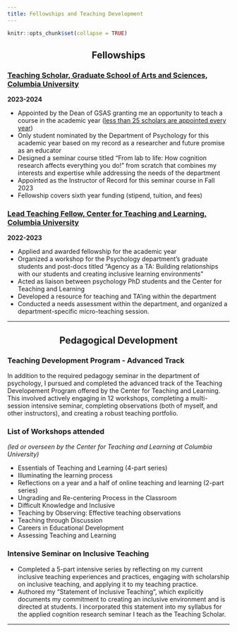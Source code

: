 ```yaml
---
title: Fellowships and Teaching Development
---
```


```r
knitr::opts_chunk$set(collapse = TRUE)
```

<center><h2> Fellowships </h2></center>


<h3><a href="https://www.gsas.columbia.edu/content/gsas-teaching-scholars-program" target = "_blank">Teaching Scholar, Graduate School of Arts and Sciences, Columbia University</a></h3>
**2023-2024**

- Appointed by the Dean of GSAS granting me an opportunity to teach a course in the academic year (<a href= "https://www.gsas.columbia.edu/content/teaching-scholars" target = "_blank">less than 25 scholars are appointed every year</a>)
- Only student nominated by the Department of Psychology for this academic year based on my record as a researcher and future promise as an educator
- Designed a seminar course titled “From lab to life: How cognition research affects everything you do!” from scratch that combines my interests and expertise while addressing the needs of the department 
- Appointed as the Instructor of Record for this seminar course in Fall 2023
- Fellowship covers sixth year funding (stipend, tuition, and fees)

<h3><a href= "https://ctl.columbia.edu/graduate-instructors/opportunities-for-graduate-students/lead-teaching-fellows/" target = "_blank">Lead Teaching Fellow, Center for Teaching and Learning, Columbia University</a></h3>
**2022-2023**

- Applied and awarded fellowship for the academic year
- Organized a workshop for the Psychology department's graduate students and post-docs titled “Agency as a TA: Building relationships with our students and creating inclusive learning environments” 
- Acted as liaison between psychology PhD students and the Center for Teaching and Learning 
- Developed a resource for teaching and TA'ing within the department
- Conducted a needs assessment within the department, and organized a department-specific micro-teaching session.

---


<center><h2> Pedagogical Development </h2></center>


### Teaching Development Program - Advanced Track

In addition to the required pedagogy seminar in the department of psychology, I pursued and completed the advanced track of the Teaching Developement Program offered by the Center for Teaching and Learning. This involved actively engaging in 12 workshops, completing a multi-session intensive seminar, completing observations (both of myself, and other instructors), and creating a robust teaching portfolio.

### List of  Workshops attended 
*(led or overseen by the Center for Teaching and Learning at Columbia University)*

- Essentials of Teaching and Learning (4-part series)
- Illuminating the learning process
- Reflections on a year and a half of online teaching and learning (2-part series)
- Ungrading and Re-centering Process in the Classroom
- Difficult Knowledge and Inclusive 
- Teaching by Observing: Effective teaching observations
- Teaching through Discussion
- Careers in Educational Development
- Assessing Teaching and Learning

### Intensive Seminar on Inclusive Teaching

- Completed a 5-part intensive series by reflecting on my current inclusive teaching experiences and practices,  engaging with scholarship on inclusive teaching, and applying it to my teaching practice. 
- Authored my “Statement of Inclusive Teaching”, which explicitly documents my  commitment to creating an inclusive environment and is directed at students. I incorporated this statement into my syllabus for the applied cognition research seminar I teach as the Teaching Scholar. 


---

